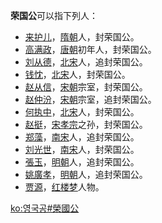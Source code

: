 '''荣国公'''可以指下列人：

* [[来护儿|来护儿]]，[[隋朝|隋朝]]人，封荣国公。
* [[高满政|高满政]]，[[唐朝|唐朝]]初年人，封荣国公。
* [[刘从德|刘从德]]，[[北宋|北宋]]人，追封荣国公。
* [[钱忱|钱忱]]，[[北宋|北宋]]人，封荣国公。
* [[赵从信|赵从信]]，[[宋朝|宋朝]]宗室，封荣国公。
* [[赵仲汾|赵仲汾]]，[[宋朝|宋朝]]宗室，追封荣国公。
* [[何执中|何执中]]，[[北宋|北宋]]人，封荣国公。
* [[赵挺|赵挺]]，[[宋孝宗|宋孝宗]]之孙，封荣国公。
* [[郑藻|郑藻]]，[[南宋|南宋]]人，追封荣国公。
* [[刘光世|刘光世]]，[[南宋|南宋]]人，封荣国公。
* [[張玉|張玉]]，[[明朝|明朝]]人，追封荣国公。
* [[姚廣孝|姚廣孝]]，[[明朝|明朝]]人，追封荣国公。
* [[贾源|贾源]]，[[红楼梦|红楼梦]]人物。

{{disambig|Cat=三字封號消歧義}}

[[ko:영국공#榮國公|ko:영국공#榮國公]]
